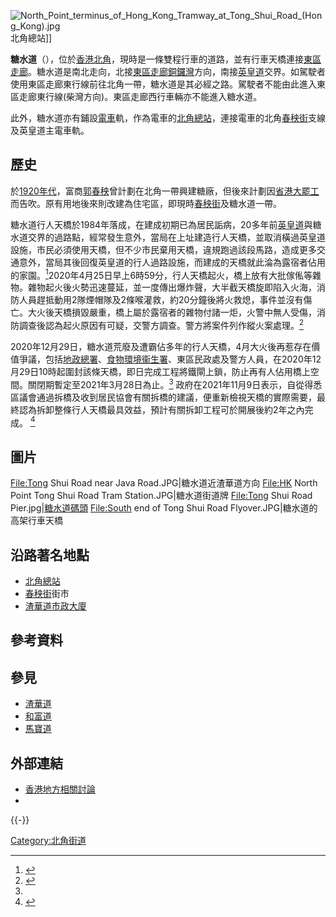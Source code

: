 {{Infobox Hong Kong Road
|   中文街道名稱    =  糖水道
|   英文街道名稱    =  Tong Shui Road
|   圖片        =  File:Tong Shui Road (sky blue version).jpg
|   圖片說明    =  糖水道南端向北望
|   路段總長度  =  220m
|   車速限制    =  
|   行車線數量  =  四線雙程
|   所在地區    =  [[東區_(香港)|東區]][[北角|北角]]
|   起點        =  [[英皇道|英皇道]]
|   終點        =  [[東區走廊|東區走廊]]
|   道路命名日期= 1933年7月28日
}}
[[File:North_Point_terminus_of_Hong_Kong_Tramway_at_Tong_Shui_Road_(Hong_Kong).jpg|thumb]]北角總站]]
{{coord|22.292007|114.198588|type:landmark_source:enwiki-googlemaplink|display=title}}

'''糖水道'''（{{lang-en|'''Tong Shui Road'''}}），位於[[香港|香港]][[北角|北角]]，現時是一條雙程行車的道路，並有行車天橋連接[[東區走廊|東區走廊]]。糖水道是南北走向，北接[[東區走廊|東區走廊]][[銅鑼灣|銅鑼灣]]方向，南接[[英皇道|英皇道]]交界。如駕駛者使用東區走廊東行線前往北角一帶，糖水道是其必經之路。駕駛者不能由此進入東區走廊東行線(柴灣方向)。東區走廊西行車輛亦不能進入糖水道。

此外，糖水道亦有鋪設[[香港電車|電車]]軌，作為電車的[[北角總站|北角總站]]，連接電車的北角[[春秧街|春秧街]]支線及英皇道主電車軌。

==歷史==
於[[1920年代|1920年代]]，富商[[郭春秧|郭春秧]]曾計劃在北角一帶興建糖廠，但後來計劃因[[省港大罷工|省港大罷工]]而告吹。原有用地後來則改建為住宅區，即現時[[春秧街|春秧街]]及糖水道一帶。

糖水道行人天橋於1984年落成，在建成初期已為居民詬病，20多年前[[英皇道|英皇道]]與糖水道交界的過路點，經常發生意外，當局在上址建造行人天橋，並取消橫過英皇道設施，市民必須使用天橋，但不少市民棄用天橋，違規跑過該段馬路，造成更多交通意外，當局其後回復英皇道的行人過路設施，而建成的天橋就此淪為露宿者佔用的家園。<ref name="ftbridgeoncc">{{cite news|url=https://hk.on.cc/hk/bkn/cnt/news/20201229/bkn-20201229123727019-1229_00822_001.html|title=北角糖水道天橋今起封閉至明年3月底　政府評估拆除可行性|date=2020年12月29日|newspaper=[[東方日報_(香港)|東方日報 (香港)]]|accessdate=2021年5月13日|archive-date=2021年5月13日|archive-url=https://web.archive.org/web/20210513024010/https://hk.on.cc/hk/bkn/cnt/news/20201229/bkn-20201229123727019-1229_00822_001.html|dead-url=no}}</ref>2020年4月25日早上6時59分，行人天橋起火，橋上放有大批傢俬等雜物。雜物起火後火勢迅速蔓延，並一度傳出爆炸聲，大半截天橋旋即陷入火海，消防人員趕抵動用2隊煙帽隊及2條喉灌救，約20分鐘後將火救熄，事件並沒有傷亡。大火後天橋損毀嚴重，橋上屬於露宿者的雜物付諸一炬，火警中無人受傷，消防調查後認為起火原因有可疑，交警方調查。警方將案件列作縱火案處理。<ref name="ftbridgehdln">{{cite news|url=https://hd.stheadline.com/news/realtime/hk/1755198/%E5%8D%B3%E6%99%82-%E6%B8%AF%E8%81%9E-%E5%8C%97%E8%A7%92%E7%B3%96%E6%B0%B4%E9%81%93%E5%A4%A9%E6%A9%8B%E7%96%91%E9%81%AD%E7%B8%B1%E7%81%AB-%E7%81%AB%E5%85%89%E7%86%8A%E7%86%8A%E6%BF%83%E7%85%99%E8%A1%9D%E5%A4%A9|title=北角糖水道天橋疑遭縱火 火光熊熊濃煙衝天|date=2020年4月25日|newspaper=[[頭條日報|頭條日報]]|accessdate=2021年5月13日|archive-date=2021年5月13日|archive-url=https://web.archive.org/web/20210513112404/https://hd.stheadline.com/news/realtime/hk/1755198/%E5%8D%B3%E6%99%82-%E6%B8%AF%E8%81%9E-%E5%8C%97%E8%A7%92%E7%B3%96%E6%B0%B4%E9%81%93%E5%A4%A9%E6%A9%8B%E7%96%91%E9%81%AD%E7%B8%B1%E7%81%AB-%E7%81%AB%E5%85%89%E7%86%8A%E7%86%8A%E6%BF%83%E7%85%99%E8%A1%9D%E5%A4%A9|dead-url=no}}</ref>

2020年12月29日，糖水道荒廢及遭霸佔多年的行人天橋，4月大火後再惹存在價值爭議，包括[[地政總署|地政總署]]、[[食物環境衞生署|食物環境衞生署]]、東區民政處及警方人員，在2020年12月29日10時起圍封該條天橋，即日完成工程將鐵閘上鎖，防止再有人佔用橋上空間。關閉期暫定至2021年3月28日為止。<ref name="ftbridgeoncc" /> 政府在2021年11月9日表示，自從得悉區議會通過拆橋及收到居民協會有關拆橋的建議，便重新檢視天橋的實際需要，最終認為拆卸整條行人天橋最具效益，預計有關拆卸工程可於開展後約2年之內完成。 <ref name="ftbridgedemoc">{{cite news|url=https://hk.on.cc/hk/bkn/cnt/news/20211109/bkn-20211109182450748-1109_00822_001.html|title=北角糖水道行人橋藏污納垢　終準備拆卸　料2年內完工|date=2021年11月9日|newspaper=[[東方日報_(香港)|東方日報 (香港)]]|accessdate=2021年11月16日|archive-date=2021年11月9日|archive-url=https://web.archive.org/web/20211109132559/https://hk.on.cc/hk/bkn/cnt/news/20211109/bkn-20211109182450748-1109_00822_001.html|dead-url=no}}</ref>

== 圖片 ==
<gallery height="150" style="text-align: left" widths="200">
File:Tong Shui Road near Java Road.JPG|糖水道近渣華道方向
File:HK North Point Tong Shui Road Tram Station.JPG|糖水道街道牌
File:Tong Shui Road Pier.jpg|[[糖水道碼頭|糖水道碼頭]]
File:South end of Tong Shui Road Flyover.JPG|糖水道的高架行車天橋
</gallery>

==沿路著名地點==
*[[北角總站|北角總站]]
*[[春秧街|春秧街]]街市
*[[渣華道市政大廈|渣華道市政大廈]]

==參考資料==
{{reflist}}

==參見==
*[[渣華道|渣華道]]
*[[和富道|和富道]]
*[[馬寶道|馬寶道]]

==外部連結==
*[http://www.hk-place.com/vp.php?board=1&id=1709-1 香港地方相關討論] {{Wayback|url=http://www.hk-place.com/vp.php?board=1&id=1709-1 |date=20051123154930 }}
*{{cite web|url=http://programme.rthk.org.hk/rthk/tv/programme.php?name=tv/hkstories18&d=2011-12-26&p=5235&e=163297&m=episode|title=香港故事（第18輯）－到處留情。第3集：由春秧街說起。 |last=  |first=  |coauthors=|date=2011-12-26|publisher=香港電台網站| accessdate=2012-08-03}}
{{-}}
[[Category:北角街道|Category:北角街道]]